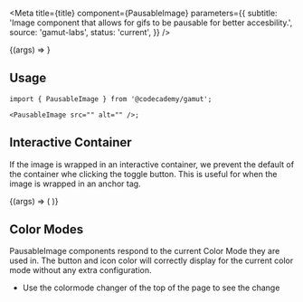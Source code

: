 

<Meta
  title={title}
  component={PausableImage}
  parameters={{
    subtitle:
      'Image component that allows for gifs to be pausable for better accesbility.',
    source: 'gamut-labs',
    status: 'current',
  }}
/>

<Canvas>
  <Story
    name="PausableImage"
    args={{
      src:
        '//images.ctfassets.net/go6kr6r0ykrq/2vjTCK9DmJ6BOd5NtFxNIG/e5ced4209aef5241cd581841fa6e2511/learn-css_box-model_06.16.gif',
      alt: 'demonstration of learning environment',
    }}
  >
    {(args) => <PausableImage {...args} />}
  </Story>
</Canvas>

<PropsTable story="PausableImage" />

## Usage

```tsx
import { PausableImage } from '@codecademy/gamut';

<PausableImage src="" alt="" />;
```

## Interactive Container

If the image is wrapped in an interactive container, we prevent the default of the container whe clicking the toggle button. This is useful for when the image is wrapped in an anchor tag.

<Canvas>
  <Story
    name="Interactive container"
    args={{
      src:
        '//images.ctfassets.net/go6kr6r0ykrq/2vjTCK9DmJ6BOd5NtFxNIG/e5ced4209aef5241cd581841fa6e2511/learn-css_box-model_06.16.gif',
      alt: 'demonstration of learning environment',
    }}
  >
    {(args) => (
      <Anchor href="https://www.codecademy.com/">
        <PausableImage {...args} />
      </Anchor>
    )}
  </Story>
</Canvas>

## Color Modes

PausableImage components respond to the current <LinkTo id="foundations-color-mode--page">Color Mode</LinkTo> they are used in. The button and icon color will correctly display for the current color mode without any extra configuration.

- Use the colormode changer of the top of the page to see the change
